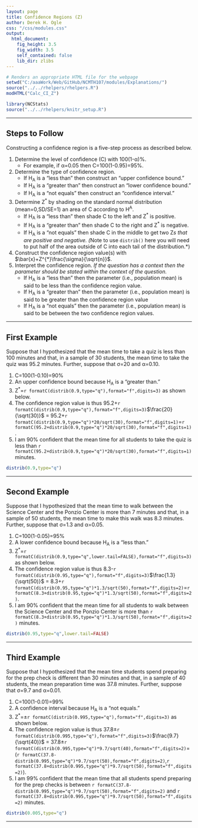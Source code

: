 ```yaml
---
layout: page
title: Confidence Regions (Z)
author: Derek H. Ogle
css: "/css/modules.css"
output:
  html_document:
    fig_height: 3.5
    fig_width: 3.5
    self_contained: false
    lib_dir: zlibs
---
```


```r
# Renders an appropriate HTML file for the webpage
setwd("C:/aaaWork/Web/GitHub/NCMTH107/modules/Explanations/")
source("../../rhelpers/rhelpers.R")
modHTML("Calc_CI_Z")
```

```r
library(NCStats)
source("../../rhelpers/knitr_setup.R")
```

----

## Steps to Follow

Constructing a confidence region is a five-step process as described below.

1. Determine the level of confidence (C) with 100(1-&alpha;)%.
    * For example, if &alpha;=0.05 then C=100(1-0.95)=95%.
1. Determine the type of confidence region.
    * If H<sub>A</sub> is a "less than" then construct an "upper confidence bound."
    * If H<sub>A</sub> is a "greater than" then construct an "lower confidence bound."
    * If H<sub>A</sub> is a "not equals" then construct an "confidence interval."
1. Determine Z<sup>*</sup> by shading on the standard normal distribution (mean=0,SD/SE=1) an area of C according to H<sup>A</sup>.
    * If H<sub>A</sub> is a "less than" then shade C to the left and Z<sup>*</sup> is positive.
    * If H<sub>A</sub> is a "greater than" then shade C to the right and Z<sup>*</sup> is negative.
    * If H<sub>A</sub> is a "not equals" then shade C in the middle to get two Z<sup>*</sup>s that are positive and negative. (*Note to use `distrib()` here you will need to put half of the area outside of C into each tail of the distribution.*)
1. Construct the confidence region value(s) with $\bar{x}+Z^{*}\frac{\sigma}{\sqrt{n}}$.
1. Interpret the confidence region. *If the question has a context then the parameter should be stated within the context of the question.*
    * If H<sub>A</sub> is a "less than" then the parameter (i.e., population mean) is said to be less than the confidence region value.
    * If H<sub>A</sub> is a "greater than" then the parameter (i.e., population mean) is said to be greater than the confidence region value
    * If H<sub>A</sub> is a "not equals"  then the parameter (i.e., population mean) is said to be between the two confidence region values.

----

## First Example
Suppose that I hypothesized that the mean time to take a quiz is less than 100 minutes and that, in a sample of 30 students, the mean time to take the quiz was 95.2 minutes. Further, suppose that &sigma;=20 and &alpha;=0.10.

1. C=100(1-0.10)=90%
1. An upper confidence bound because H<sub>A</sub> is a "greater than."
1. Z<sup>*</sup>=`r formatC(distrib(0.9,type="q"),format="f",digits=3)` as shown below.
1. The confidence region value is thus 95.2+`r formatC(distrib(0.9,type="q"),format="f",digits=3)`$\frac{20}{\sqrt(30)}$ = 95.2+`r formatC(distrib(0.9,type="q")*20/sqrt(30),format="f",digits=1)`=`r formatC(95.2+distrib(0.9,type="q")*20/sqrt(30),format="f",digits=1)`.
1. I am 90% confident that the mean time for all students to take the quiz is less than `r formatC(95.2+distrib(0.9,type="q")*20/sqrt(30),format="f",digits=1)` minutes.

```r
distrib(0.9,type="q")
```

----

## Second Example
Suppose that I hypothesized that the mean time to walk between the Science Center and the Ponzio Center is more than 7 minutes and that, in a sample of 50 students, the mean time to make this walk was 8.3 minutes. Further, suppose that &sigma;=1.3 and &alpha;=0.05.

1. C=100(1-0.05)=95%
1. A lower confidence bound because H<sub>A</sub> is a "less than."
1. Z<sup>*</sup>=`r formatC(distrib(0.9,type="q",lower.tail=FALSE),format="f",digits=3)` as shown below.
1. The confidence region value is thus 8.3-`r formatC(distrib(0.95,type="q"),format="f",digits=3)`$\frac{1.3}{\sqrt(50)}$ = 8.3+`r formatC(distrib(0.95,type="q")*1.3/sqrt(50),format="f",digits=2)`=`r formatC(8.3+distrib(0.95,type="q")*1.3/sqrt(50),format="f",digits=2)`.
1. I am 90% confident that the mean time for all students to walk between the Science Center and the Ponzio Center is more than `r formatC(8.3+distrib(0.95,type="q")*1.3/sqrt(50),format="f",digits=2)` minutes.

```r
distrib(0.95,type="q",lower.tail=FALSE)
```


----

## Third Example
Suppose that I hypothesized that the mean time students spend preparing for the prep check is different than 30 minutes and that, in a sample of 40 students, the mean preparation time was 37.8 minutes. Further, suppose that &sigma;=9.7 and &alpha;=0.01.

1. C=100(1-0.01)=99%
1. A confidence interval because H<sub>A</sub> is a "not equals."
1. Z<sup>*</sup>=&plusmn;`r formatC(distrib(0.995,type="q"),format="f",digits=3)` as shown below.
1. The confidence region value is thus 37.8&plusmn;`r formatC(distrib(0.995,type="q"),format="f",digits=3)`$\frac{9.7}{\sqrt(40)}$ = 37.8&plusmn;`r formatC(distrib(0.995,type="q")*9.7/sqrt(40),format="f",digits=2)`=(`r formatC(37.8-distrib(0.995,type="q")*9.7/sqrt(50),format="f",digits=2)`,`r formatC(37.8+distrib(0.995,type="q")*9.7/sqrt(50),format="f",digits=2)`).
1. I am 99% confident that the mean time that all students spend preparing for the prep checks is between `r formatC(37.8-distrib(0.995,type="q")*9.7/sqrt(50),format="f",digits=2)` and `r formatC(37.8+distrib(0.995,type="q")*9.7/sqrt(50),format="f",digits=2)` minutes.

```r
distrib(0.005,type="q")
```

----

